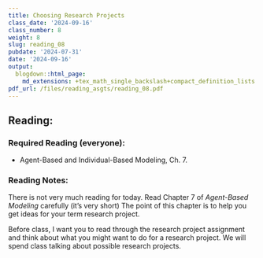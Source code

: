 ```yaml
---
title: Choosing Research Projects
class_date: '2024-09-16'
class_number: 8
weight: 8
slug: reading_08
pubdate: '2024-07-31'
date: '2024-09-16'
output:
  blogdown::html_page:
    md_extensions: +tex_math_single_backslash+compact_definition_lists
pdf_url: /files/reading_asgts/reading_08.pdf
---
```

## Reading:

### Required Reading (everyone):

* Agent-Based and Individual-Based Modeling, Ch. 7.

### Reading Notes:

There is not very much reading for today. Read Chapter 7 of _Agent-Based Modeling_ carefully (it's very short) The point of this chapter is to help you get ideas for your term research project.

Before class, I want you to read through the research project assignment and think about what you might want to do for a research project. We will spend class talking about possible research projects.

